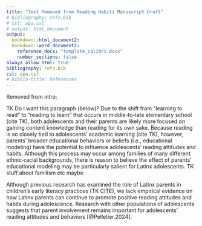 ```yaml
---
title: "Text Removed from Reading Habits Manuscript Draft"
# bibliography: refs.bib
# csl: apa.csl
# output: html_document
output: 
  bookdown::html_document2:
  bookdown::word_document2:
    reference_docx: "template_calibri.docx"
    number_sections: false
always_allow_html: true
bibliography: refs.bib
csl: apa.csl
# biblio-title: References
---
```


Removed from intro: 

TK Do I want this paragraph (below)? Due to the shift from "learning to read" to "reading to learn" that occurs in middle-to-late elementary school (cite TK), both adolescents and their parents are likely more focused on gaining content knowledge than reading for its own sake. Because reading is so closely tied to adolescents' academic learning (cite TK), however, parents' broader educational behaviors or beliefs (i.e., educational modeling) have the potential to influence adolescents' reading attitudes and habits. Although this process may occur among families of many different ethnic-racial backgrounds, there is reason to believe the effect of parents' educational modeling may be particularly salient for Latinx adolescents. TK stuff about familism etc maybe


Although previous research has examined the role of Latinx parents in children's early literacy practices (TK CITE), we lack empirical evidence on how Latinx parents can continue to promote positive reading attitudes and habits during adolescence. Research with other populations of adolescents suggests that parent involvement remains important for adolescents' reading attitudes and behaviors [@Pelletier.2024]. 